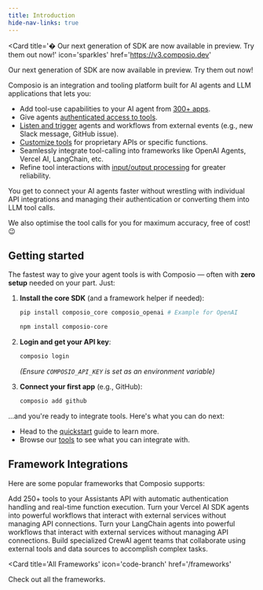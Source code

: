 ```yaml
---
title: Introduction
hide-nav-links: true
---
```


<Card 
    title='� Our next generation of SDK are now available in preview. Try them out now!' 
    icon='sparkles' 
    href='https://v3.composio.dev'
>
Our next generation of SDK are now available in preview. Try them out now!
</Card>

Composio is an integration and tooling platform built for AI agents and LLM applications that lets you:
- Add tool-use capabilities to your AI agent from [300+ apps](/tools/).
- Give agents [authenticated access to tools](/auth/introduction).
- [Listen and trigger](/triggers/using-triggers) agents and workflows from external events (e.g., new Slack message, GitHub issue).
- [Customize tools](/tool-calling/customizing-tools) for proprietary APIs or specific functions.
- Seamlessly integrate tool-calling into frameworks like OpenAI Agents, Vercel AI, LangChain, etc.
- Refine tool interactions with [input/output processing](/tool-calling/processing-tools) for greater reliability.

You get to connect your AI agents faster without wrestling with individual API integrations and managing their authentication or converting them into LLM tool calls.

We also optimise the tool calls for you for maximum accuracy, free of cost! 😉

## Getting started
The fastest way to give your agent tools is with Composio — often with **zero setup** needed on your part. Just:

1.  **Install the core SDK** (and a framework helper if needed):
    <CodeGroup>
    ```bash Python
    pip install composio_core composio_openai # Example for OpenAI
    ```

    ```bash TypeScript
    npm install composio-core
    ```
    </CodeGroup>
2.  **Login and get your API key**:
    ```bash
    composio login
    ```
    *(Ensure `COMPOSIO_API_KEY` is set as an environment variable)*
3.  **Connect your first app** (e.g., GitHub):
    ```bash
    composio add github
    ```

...and you're ready to integrate tools. Here's what you can do next:
- Head to the [quickstart](/getting-started/quickstart) guide to learn more.
- Browse our [tools](/tools) to see what you can integrate with.

## Framework Integrations
Here are some popular frameworks that Composio supports:

<CardGroup cols={2}>
  <Card
    title="OpenAI"
    icon="sparkles"
    href="/model-providers/openai"
  >
    Add 250+ tools to your Assistants API with automatic authentication handling and real-time function execution.
  </Card>
  <Card title="Vercel AI SDK" icon="code-branch" href="/frameworks/vercel">
    Turn your Vercel AI SDK agents into powerful workflows that interact with external services without managing API connections.
  </Card>
  <Card title="LangChain" icon="link-simple" href="/frameworks/langchain">
    Turn your LangChain agents into powerful workflows that interact with external services without managing API connections.
  </Card>
  <Card title="CrewAI" icon="users" href="/frameworks/crewai">
    Build specialized CrewAI agent teams that collaborate using external tools and data sources to accomplish complex tasks.
  </Card>
</CardGroup>


<Card 
    title='All Frameworks' 
    icon='code-branch' 
    href='/frameworks'
>
Check out all the frameworks.
</Card>